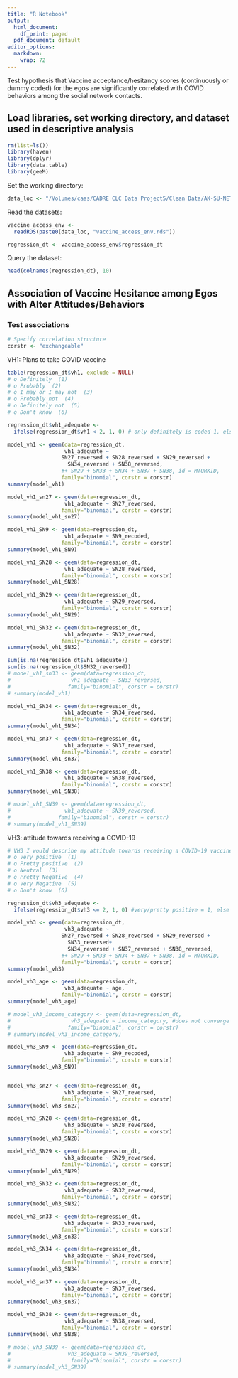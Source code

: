 ```yaml
---
title: "R Notebook"
output:
  html_document:
    df_print: paged
  pdf_document: default
editor_options: 
  markdown: 
    wrap: 72
---
```


Test hypothesis that Vaccine acceptance/hesitancy scores (continuously or dummy coded) for the egos are significantly correlated with 
COVID behaviors among the social network contacts. 

## Load libraries, set working directory, and dataset used in descriptive analysis

```r
rm(list=ls())
library(haven)
library(dplyr)
library(data.table)
library(geeM)
```

Set the working directory:

```r
data_loc <- "/Volumes/caas/CADRE CLC Data Project5/Clean Data/AK-SU-NETWORKS-ROUT/"
```

Read the datasets:

```r
vaccine_access_env <- 
  readRDS(paste0(data_loc, "vaccine_access_env.rds"))

regression_dt <- vaccine_access_env$regression_dt

```

Query the dataset:

```r
head(colnames(regression_dt), 10)
```


## Association of Vaccine Hesitance among Egos with Alter Attitudes/Behaviors



### Test associations

```r
# Specify correlation structure
corstr <- "exchangeable"
```

VH1: Plans to take COVID vaccine 

```r

table(regression_dt$vh1, exclude = NULL)
# o	Definitely  (1) 
# o	Probably  (2) 
# o	I may or I may not  (3) 
# o	Probably not  (4) 
# o	Definitely not  (5) 
# o	Don't know  (6) 

regression_dt$vh1_adequate <- 
  ifelse(regression_dt$vh1 < 2, 1, 0) # only definitely is coded 1, else 0

model_vh1 <- geem(data=regression_dt, 
                  vh1_adequate ~ 
                 SN27_reversed + SN28_reversed + SN29_reversed +
                   SN34_reversed + SN38_reversed,
                 #+ SN29 + SN33 + SN34 + SN37 + SN38, id = MTURKID, 
                 family="binomial", corstr = corstr)
summary(model_vh1)

model_vh1_sn27 <- geem(data=regression_dt, 
                  vh1_adequate ~ SN27_reversed,
                 family="binomial", corstr = corstr)
summary(model_vh1_sn27)

model_vh1_SN9 <- geem(data=regression_dt, 
                  vh1_adequate ~ SN9_recoded,
                 family="binomial", corstr = corstr)
summary(model_vh1_SN9)

model_vh1_SN28 <- geem(data=regression_dt, 
                  vh1_adequate ~ SN28_reversed,
                 family="binomial", corstr = corstr)
summary(model_vh1_SN28)

model_vh1_SN29 <- geem(data=regression_dt, 
                  vh1_adequate ~ SN29_reversed,
                 family="binomial", corstr = corstr)
summary(model_vh1_SN29)

model_vh1_SN32 <- geem(data=regression_dt, 
                  vh1_adequate ~ SN32_reversed,
                 family="binomial", corstr = corstr)
summary(model_vh1_SN32)

sum(is.na(regression_dt$vh1_adequate))
sum(is.na(regression_dt$SN32_reversed))
# model_vh1_sn33 <- geem(data=regression_dt, 
#                   vh1_adequate ~ SN33_reversed,
#                  family="binomial", corstr = corstr)
# summary(model_vh1)

model_vh1_SN34 <- geem(data=regression_dt, 
                  vh1_adequate ~ SN34_reversed,
                 family="binomial", corstr = corstr)
summary(model_vh1_SN34)

model_vh1_sn37 <- geem(data=regression_dt, 
                  vh1_adequate ~ SN37_reversed,
                 family="binomial", corstr = corstr)
summary(model_vh1_sn37)

model_vh1_SN38 <- geem(data=regression_dt, 
                  vh1_adequate ~ SN38_reversed,
                 family="binomial", corstr = corstr)
summary(model_vh1_SN38)

# model_vh1_SN39 <- geem(data=regression_dt,
#                 vh1_adequate ~ SN39_reversed,
#               family="binomial", corstr = corstr)
# summary(model_vh1_SN39)
```

VH3: attitude towards receiving a COVID-19 

```r

# VH3 I would describe my attitude towards receiving a COVID-19 vaccine as:
# o	Very positive  (1) 
# o	Pretty positive  (2) 
# o	Neutral  (3) 
# o	Pretty Negative  (4) 
# o	Very Negative  (5) 
# o	Don't know  (6) 

regression_dt$vh3_adequate <- 
  ifelse(regression_dt$vh3 <= 2, 1, 0) #very/pretty positive = 1, else 0

model_vh3 <- geem(data=regression_dt, 
                  vh3_adequate ~ 
                 SN27_reversed + SN28_reversed + SN29_reversed +
                   SN33_reversed+
                   SN34_reversed + SN37_reversed + SN38_reversed,
                 #+ SN29 + SN33 + SN34 + SN37 + SN38, id = MTURKID, 
                 family="binomial", corstr = corstr)
summary(model_vh3)

model_vh3_age <- geem(data=regression_dt, 
                  vh3_adequate ~ age,
                 family="binomial", corstr = corstr)
summary(model_vh3_age)

# model_vh3_income_category <- geem(data=regression_dt, 
#                   vh3_adequate ~ income_category, #does not converge
#                  family="binomial", corstr = corstr)
# summary(model_vh3_income_category)

model_vh3_SN9 <- geem(data=regression_dt, 
                  vh3_adequate ~ SN9_recoded,
                 family="binomial", corstr = corstr)
summary(model_vh3_SN9)


model_vh3_sn27 <- geem(data=regression_dt, 
                  vh3_adequate ~ SN27_reversed,
                 family="binomial", corstr = corstr)
summary(model_vh3_sn27)

model_vh3_SN28 <- geem(data=regression_dt, 
                  vh3_adequate ~ SN28_reversed,
                 family="binomial", corstr = corstr)
summary(model_vh3_SN28)

model_vh3_SN29 <- geem(data=regression_dt, 
                  vh3_adequate ~ SN29_reversed,
                 family="binomial", corstr = corstr)
summary(model_vh3_SN29)

model_vh3_SN32 <- geem(data=regression_dt, 
                  vh3_adequate ~ SN32_reversed,
                 family="binomial", corstr = corstr)
summary(model_vh3_SN32)

model_vh3_sn33 <- geem(data=regression_dt, 
                  vh3_adequate ~ SN33_reversed,
                 family="binomial", corstr = corstr)
summary(model_vh3_sn33)

model_vh3_SN34 <- geem(data=regression_dt, 
                  vh3_adequate ~ SN34_reversed,
                 family="binomial", corstr = corstr)
summary(model_vh3_SN34)

model_vh3_sn37 <- geem(data=regression_dt, 
                  vh3_adequate ~ SN37_reversed,
                 family="binomial", corstr = corstr)
summary(model_vh3_sn37)

model_vh3_SN38 <- geem(data=regression_dt, 
                  vh3_adequate ~ SN38_reversed,
                 family="binomial", corstr = corstr)
summary(model_vh3_SN38)

# model_vh3_SN39 <- geem(data=regression_dt,
#                  vh3_adequate ~ SN39_reversed,
#                   family="binomial", corstr = corstr)
# summary(model_vh3_SN39)
```
